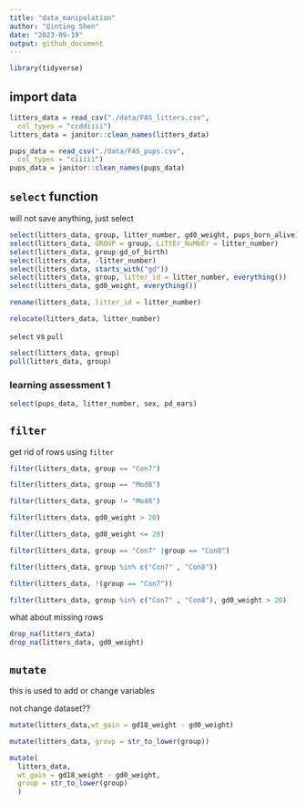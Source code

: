 ```yaml
---
title: "data_manipulation"
author: "Qinting Shen"
date: "2023-09-19"
output: github_document
---
```


```r
library(tidyverse)
```

## import data
```r
litters_data = read_csv("./data/FAS_litters.csv",
  col_types = "ccddiiii")
litters_data = janitor::clean_names(litters_data)

pups_data = read_csv("./data/FAS_pups.csv",
  col_types = "ciiiii")
pups_data = janitor::clean_names(pups_data)

```

## `select` function 

will not save anything, just select

```r
select(litters_data, group, litter_number, gd0_weight, pups_born_alive)
select(litters_data, GROUP = group, LiTtEr_NuMbEr = litter_number)
select(litters_data, group:gd_of_birth)
select(litters_data, -litter_number)
select(litters_data, starts_with("gd"))
select(litters_data, group, litter_id = litter_number, everything())
select(litters_data, gd0_weight, everything())

```

```r
rename(litters_data, litter_id = litter_number)

relocate(litters_data, litter_number)
```



`select` vs `pull`
```r
select(litters_data, group)
pull(litters_data, group)
```


### learning assessment 1

```r
select(pups_data, litter_number, sex, pd_ears)
```




## `filter`

get rid of rows using `filter`

```r
filter(litters_data, group == "Con7")

filter(litters_data, group == "Mod8")

filter(litters_data, group != "Mod8")

filter(litters_data, gd0_weight > 20)

filter(litters_data, gd0_weight <= 20)

filter(litters_data, group == "Con7" |group == "Con8")

filter(litters_data, group %in% c("Con7" , "Con8"))

filter(litters_data, !(group == "Con7"))

filter(litters_data, group %in% c("Con7" , "Con8"), gd0_weight > 20)

```


what about missing rows

```r
drop_na(litters_data)
drop_na(litters_data, gd0_weight)
```


## `mutate`

this is used to add or change variables

not change dataset??

```r
mutate(litters_data,wt_gain = gd18_weight - gd0_weight)

mutate(litters_data, group = str_to_lower(group))

mutate(
  litters_data,
  wt_gain = gd18_weight - gd0_weight,
  group = str_to_lower(group)
  )

```







